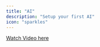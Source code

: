 ```yaml
---
title: "AI"
description: "Setup your first AI"
icon: "sparkles"
---
```


[Watch Video here](https://www.loom.com/share/f9fe8e7f222640d6a5a2dda58cf6b5c3?sid=b5c51633-8c3d-4e15-af94-ca4d3ac33ee9)